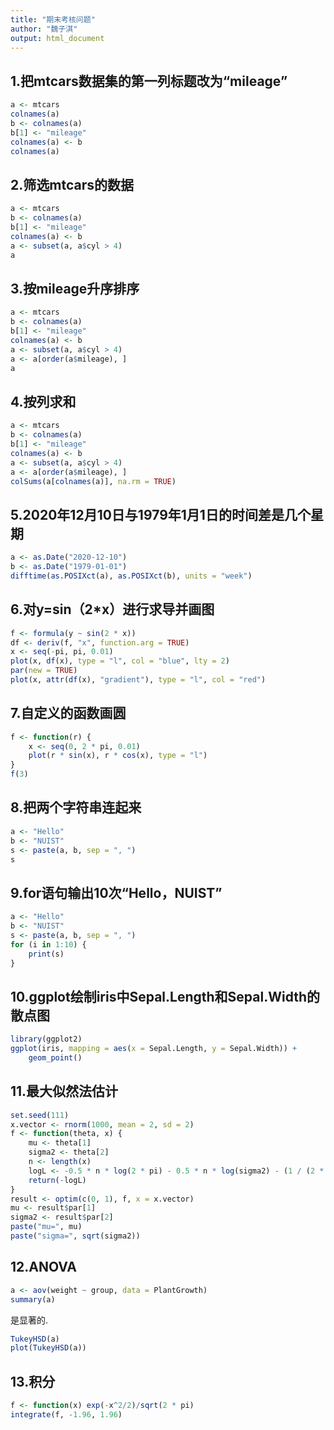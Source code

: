 ```yaml
---
title: "期末考核问题"
author: "魏子淇"
output: html_document
---
```


## 1.把mtcars数据集的第一列标题改为“mileage”

```R
a <- mtcars
colnames(a)
b <- colnames(a)
b[1] <- "mileage"
colnames(a) <- b
colnames(a)
```

## 2.筛选mtcars的数据

```R
a <- mtcars
b <- colnames(a)
b[1] <- "mileage"
colnames(a) <- b
a <- subset(a, a$cyl > 4)
a
```

## 3.按mileage升序排序

```R
a <- mtcars
b <- colnames(a)
b[1] <- "mileage"
colnames(a) <- b
a <- subset(a, a$cyl > 4)
a <- a[order(a$mileage), ]
a
```

## 4.按列求和

```R
a <- mtcars
b <- colnames(a)
b[1] <- "mileage"
colnames(a) <- b
a <- subset(a, a$cyl > 4)
a <- a[order(a$mileage), ]
colSums(a[colnames(a)], na.rm = TRUE)
```

## 5.2020年12月10日与1979年1月1日的时间差是几个星期

```R
a <- as.Date("2020-12-10")
b <- as.Date("1979-01-01")
difftime(as.POSIXct(a), as.POSIXct(b), units = "week")
```

## 6.对y=sin（2*x）进行求导并画图

```R
f <- formula(y ~ sin(2 * x))
df <- deriv(f, "x", function.arg = TRUE)
x <- seq(-pi, pi, 0.01)
plot(x, df(x), type = "l", col = "blue", lty = 2)
par(new = TRUE)
plot(x, attr(df(x), "gradient"), type = "l", col = "red")
```

## 7.自定义的函数画圆

```R
f <- function(r) {
    x <- seq(0, 2 * pi, 0.01)
    plot(r * sin(x), r * cos(x), type = "l")
}
f(3)
```

## 8.把两个字符串连起来

```R
a <- "Hello"
b <- "NUIST"
s <- paste(a, b, sep = ", ")
s
```


## 9.for语句输出10次“Hello，NUIST”

```R
a <- "Hello"
b <- "NUIST"
s <- paste(a, b, sep = ", ")
for (i in 1:10) {
    print(s)
}

```

## 10.ggplot绘制iris中Sepal.Length和Sepal.Width的散点图

```R
library(ggplot2)
ggplot(iris, mapping = aes(x = Sepal.Length, y = Sepal.Width)) +
    geom_point()
```

## 11.最大似然法估计

```R
set.seed(111)
x.vector <- rnorm(1000, mean = 2, sd = 2)
f <- function(theta, x) {
    mu <- theta[1]
    sigma2 <- theta[2]
    n <- length(x)
    logL <- -0.5 * n * log(2 * pi) - 0.5 * n * log(sigma2) - (1 / (2 * sigma2)) * sum((x - mu)**2)
    return(-logL)
}
result <- optim(c(0, 1), f, x = x.vector)
mu <- result$par[1]
sigma2 <- result$par[2]
paste("mu=", mu)
paste("sigma=", sqrt(sigma2))
```

## 12.ANOVA

```R
a <- aov(weight ~ group, data = PlantGrowth)
summary(a)
```

是显著的.

```R
TukeyHSD(a)
plot(TukeyHSD(a))
```

## 13.积分

```R
f <- function(x) exp(-x^2/2)/sqrt(2 * pi)
integrate(f, -1.96, 1.96)
```